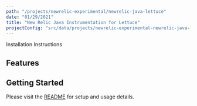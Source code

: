 ```yaml
---
path: "/projects/newrelic-experimental/newrelic-java-lettuce"
date: "01/29/2021"
title: "New Relic Java Instrumentation for Lettuce"
projectConfig: "src/data/projects/newrelic-experimental-newrelic-java-lettuce.json"
---
```


<!-- Imports must occur at the top of the file -->



<Link to="https://github.com/newrelic-experimental/newrelic-java-lettuce">Installation Instructions</Link>

## Features



## Getting Started

Please visit the [README](https://github.com/newrelic-experimental/newrelic-java-lettuce#readme) for setup and usage details.
